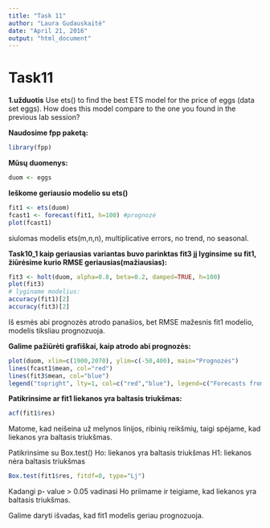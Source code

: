 ---
title: "Task 11"
author: "Laura Gudauskaitė"
date: "April 21, 2016"
output: "html_document"
---

Task11
========================================================

**1.užduotis** Use ets() to find the best ETS model for the price of eggs (data set
eggs). How does this model compare to the one you found in the
previous lab session?


**Naudosime fpp paketą:**

```{r,message=FALSE}
library(fpp)
```

**Mūsų duomenys:**

```{r}
duom <- eggs
```

**Ieškome geriausio modelio su ets()**

```{r}
fit1 <- ets(duom)
fcast1 <- forecast(fit1, h=100) #prognozė
plot(fcast1)
```

siulomas modelis ets(m,n,n), multiplicative errors, no trend, no seasonal.

**Task10_1 kaip geriausias variantas buvo parinktas fit3 jį lyginsime su fit1, žiūrėsime kurio RMSE geriausias(mažiausias):**

```{r}
fit3 <- holt(duom, alpha=0.8, beta=0.2, damped=TRUE, h=100) 
plot(fit3)
# lyginame modelius:
accuracy(fit1)[2]
accuracy(fit3)[2]
```

Iš esmės abi prognozės atrodo panašios, bet RMSE mažesnis fit1 modelio, modelis tiksliau prognozuoja.

**Galime pažiūrėti grafiškai, kaip atrodo abi prognozės:**

```{r}
plot(duom, xlim=c(1900,2070), ylim=c(-50,400), main="Prognozės")
lines(fcast1$mean, col="red")
lines(fit3$mean, col="blue")
legend("topright", lty=1, col=c("red","blue"), legend=c("Forecasts from ETS(M,N,N)", "Forecasts from Holt's method"))
```


**Patikrinsime ar fit1 liekanos yra baltasis triukšmas:**

```{r}
acf(fit1$res)
```

Matome, kad neišeina už melynos linijos, ribinių reikšmių, taigi spėjame, kad liekanos yra baltasis triukšmas.

Patikrinsime su Box.test() Ho: liekanos yra baltasis triukšmas H1: liekanos nėra baltasis triukšmas

```{r}
Box.test(fit1$res, fitdf=0, type="Lj")
```

Kadangi p- value > 0.05 vadinasi Ho priimame ir teigiame, kad liekanos yra baltasis triukšmas.

Galime daryti išvadas, kad fit1 modelis geriau prognozuoja.
